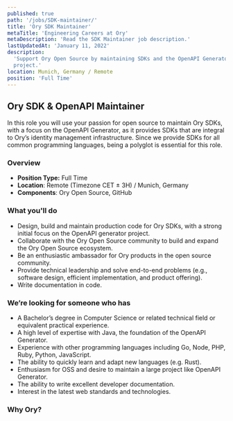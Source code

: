 ```yaml
---
published: true
path: '/jobs/SDK-maintainer/'
title: 'Ory SDK Maintainer'
metaTitle: 'Engineering Careers at Ory'
metaDescription: 'Read the SDK Maintainer job description.'
lastUpdatedAt: 'January 11, 2022'
description:
  'Support Ory Open Source by maintaining SDKs and the OpenAPI Generator
  project.'
location: Munich, Germany / Remote
position: 'Full Time'
---
```



## Ory SDK & OpenAPI Maintainer

<About />

In this role you will use your passion for open source to maintain Ory SDKs,
with a focus on the OpenAPI Generator, as it provides SDKs that are integral to
Ory’s identity management infrastructure. Since we provide SDKs for all common
programming languages, being a polyglot is essential for this role.

### Overview

- **Position Type:** Full Time
- **Location**: Remote (Timezone CET ± 3H) / Munich, Germany
- **Components**: Ory Open Source, GitHub

### What you'll do

- Design, build and maintain production code for Ory SDKs, with a strong initial
  focus on the OpenAPI generator project.
- Collaborate with the Ory Open Source community to build and expand the Ory
  Open Source ecosystem.
- Be an enthusiastic ambassador for Ory products in the open source community.
- Provide technical leadership and solve end-to-end problems (e.g., software
  design, efficient implementation, and product offering).
- Write documentation in code.

### We’re looking for someone who has

- A Bachelor’s degree in Computer Science or related technical field or
  equivalent practical experience.
- A high level of expertise with Java, the foundation of the OpenAPI Generator.
- Experience with other programming languages including Go, Node, PHP, Ruby,
  Python, JavaScript.
- The ability to quickly learn and adapt new languages (e.g. Rust).
- Enthusiasm for OSS and desire to maintain a large project like OpenAPI
  Generator.
- The ability to write excellent developer documentation.
- Interest in the latest web standards and technologies.

### Why Ory?

<WorkAtOry />
